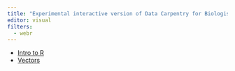 ```yaml
---
title: "Experimental interactive version of Data Carpentry for Biologists"
editor: visual
filters:
  - webr
---
```


* [Intro to R](intro-r.html)
* [Vectors](vectors.html)